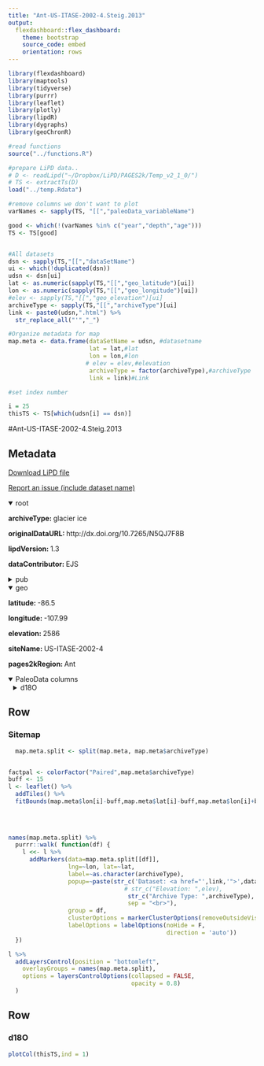 ```yaml
---
title: "Ant-US-ITASE-2002-4.Steig.2013"
output: 
  flexdashboard::flex_dashboard:
    theme: bootstrap
    source_code: embed
    orientation: rows
---
```


```r
library(flexdashboard)
library(maptools)
library(tidyverse)
library(purrr)
library(leaflet)
library(plotly)
library(lipdR)
library(dygraphs)
library(geoChronR)

#read functions
source("../functions.R")

#prepare LiPD data..
# D <- readLipd("~/Dropbox/LiPD/PAGES2k/Temp_v2_1_0/")
# TS <- extractTs(D)
load("../temp.Rdata")

#remove columns we don't want to plot
varNames <- sapply(TS, "[[","paleoData_variableName")

good <- which(!(varNames %in% c("year","depth","age")))
TS <- TS[good]


#All datasets
dsn <- sapply(TS,"[[","dataSetName")
ui <- which(!duplicated(dsn))
udsn <- dsn[ui]
lat <- as.numeric(sapply(TS,"[[","geo_latitude")[ui])
lon <- as.numeric(sapply(TS,"[[","geo_longitude")[ui])
#elev <- sapply(TS,"[[","geo_elevation")[ui]
archiveType <- sapply(TS,"[[","archiveType")[ui]
link <- paste0(udsn,".html") %>% 
  str_replace_all("'","_")

#Organize metadata for map
map.meta <- data.frame(dataSetName = udsn, #datasetname
                       lat = lat,#lat
                       lon = lon,#lon
                      # elev = elev,#elevation
                       archiveType = factor(archiveType),#archiveType
                       link = link)#Link

#set index number

i = 25
thisTS <- TS[which(udsn[i] == dsn)]
```
#Ant-US-ITASE-2002-4.Steig.2013

Metadata {.sidebar}
-------------------------------------
[Download LiPD file](Ant-US-ITASE-2002-4.Steig.2013.lpd)
            

[Report an issue (include dataset name)](https://github.com/nickmckay/LiPDverse/issues)

<details open style="margin-left: 0px">
<summary>root</summary>
<p style="margin-left: 0px"><strong>archiveType: </strong>glacier ice
<p style="margin-left: 0px"><strong>originalDataURL: </strong>http://dx.doi.org/10.7265/N5QJ7F8B
<p style="margin-left: 0px"><strong>lipdVersion: </strong>1.3
<p style="margin-left: 0px"><strong>dataContributor: </strong>EJS
</details>
<details>
<summary>pub</summary>
<details style="margin-left: 10px">
<summary>pub1</summary>
<p style="margin-left: 10px"><strong>author: </strong>Steig, Eric J.;Ding, Qinghua;White, James W. C.;Küttel, Marcel;Rupper, Summer B.;Neumann, Thomas A.;Neff, Peter D.;Gallant, Ailie J. E.;Mayewski, Paul A.;Taylor, Kendrick C.;Hoffmann, Georg;Dixon, Daniel A.;Schoenemann, Spruce W.;Markle, Bradley R.;Fudge, Tyler J.;Schneider, David P.;Schauer, Andrew J.;Teel, Rebecca P.;Vaughn, Bruce H.;Burgener, Landon;Williams, Jessica;Korotkikh, Elena
<p style="margin-left: 10px"><strong>citeKey: </strong>steig2013recentclimateandicesheetc
<p style="margin-left: 10px"><strong>journal: </strong>Nature Geoscience
<p style="margin-left: 10px"><strong>volume: </strong>6
<p style="margin-left: 10px"><strong>pages: </strong>372-375
<p style="margin-left: 10px"><strong>pubYear: </strong>2013
<p style="margin-left: 10px"><strong>title: </strong>Recent climate and ice-sheet changes in West Antarctica compared with the past 2,000 years
<p style="margin-left: 10px"><strong>DOI: </strong>10.1038/ngeo1778
</details>
<details style="margin-left: 10px">
<summary>pub2</summary>
<p style="margin-left: 10px"><strong>author: </strong>Schneider, D. P.;Steig, E. J.
<p style="margin-left: 10px"><strong>citeKey: </strong>schneider2008icecoresrecordsignificant
<p style="margin-left: 10px"><strong>journal: </strong>Proceedings of the National Academy of Sciences
<p style="margin-left: 10px"><strong>volume: </strong>105
<p style="margin-left: 10px"><strong>pages: </strong>12154-12158
<p style="margin-left: 10px"><strong>pubYear: </strong>2008
<p style="margin-left: 10px"><strong>title: </strong>Ice cores record significant 1940s Antarctic warmth related to tropical climate variability
<p style="margin-left: 10px"><strong>DOI: </strong>10.1073/PNAS.0803627105
</details>
<details style="margin-left: 10px">
<summary>pub3</summary>
<p style="margin-left: 10px"><strong>author: </strong>Steig, E.J.
<p style="margin-left: 10px"><strong>citeKey: </strong>steig2013httpdxdoiorg107265n5qj7f8bDataCitation
<p style="margin-left: 10px"><strong>title: </strong>National Snow and Ice Data Center
</details>
</details>
<details open style="margin-left: 0px">
<summary>geo</summary>
<p style="margin-left: 0px"><strong>latitude: </strong>-86.5
<p style="margin-left: 0px"><strong>longitude: </strong>-107.99
<p style="margin-left: 0px"><strong>elevation: </strong>2586
<p style="margin-left: 0px"><strong>siteName: </strong>US-ITASE-2002-4
<p style="margin-left: 0px"><strong>pages2kRegion: </strong>Ant
</details>
<details open>
<summary>PaleoData columns</summary>
<details style="margin-left: 10px">
<summary>d18O</summary>
<p style="margin-left: 10px"><strong>TSid: </strong>Ant_050
<p style="margin-left: 10px"><strong>variableName: </strong>d18O
<p style="margin-left: 10px"><strong>units: </strong>permil
<p style="margin-left: 10px"><strong>useInGlobalTemperatureAnalysis: </strong>TRUE
<details>
<summary>interpretation</summary>
<details style="margin-left: 20px">
<summary>1</summary>
<p style="margin-left: 20px"><strong>basis: </strong>prior theory
<p style="margin-left: 20px"><strong>interpDirection: </strong>positive
<p style="margin-left: 20px"><strong>scope: </strong>climate
<p style="margin-left: 20px"><strong>seasonality: </strong>subannual
<p style="margin-left: 20px"><strong>variable: </strong>T
<p style="margin-left: 20px"><strong>variableDetail: </strong>air@condensationLevel
</details>
</details>
</details>

Row
-----------------------------------------------------------------------

### Sitemap

```r
  map.meta.split <- split(map.meta, map.meta$archiveType)


factpal <- colorFactor("Paired",map.meta$archiveType)
buff <- 15
l <- leaflet() %>% 
  addTiles() %>% 
  fitBounds(map.meta$lon[i]-buff,map.meta$lat[i]-buff,map.meta$lon[i]+buff,map.meta$lat[i]+buff)
  

  
  
names(map.meta.split) %>%
  purrr::walk( function(df) {
    l <<- l %>%
      addMarkers(data=map.meta.split[[df]],
                 lng=~lon, lat=~lat,
                 label=~as.character(archiveType),
                 popup=~paste(str_c('Dataset: <a href="',link,'">',dataSetName,'</a>'),
                                 # str_c("Elevation: ",elev),
                                  str_c("Archive Type: ",archiveType),
                                  sep = "<br>"),
                 group = df,
                 clusterOptions = markerClusterOptions(removeOutsideVisibleBounds = F),
                 labelOptions = labelOptions(noHide = F,
                                             direction = 'auto'))
  })

l %>%
  addLayersControl(position = "bottomleft",
    overlayGroups = names(map.meta.split),
    options = layersControlOptions(collapsed = FALSE,
                                   opacity = 0.8)
  )
```

Row {.tabset .tabset-fade}
-----------------------------------------------------------------------

### d18O
```r
plotCol(thisTS,ind = 1)
```
